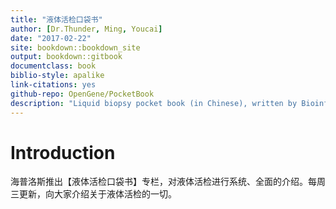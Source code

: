 ```yaml
--- 
title: "液体活检口袋书"
author: [Dr.Thunder, Ming, Youcai]
date: "2017-02-22"
site: bookdown::bookdown_site
output: bookdown::gitbook
documentclass: book
biblio-style: apalike
link-citations: yes
github-repo: OpenGene/PocketBook
description: "Liquid biopsy pocket book (in Chinese), written by Bioinformatics engineers."
---
```


# Introduction {-}

海普洛斯推出【液体活检口袋书】专栏，对液体活检进行系统、全面的介绍。每周三更新，向大家介绍关于液体活检的一切。